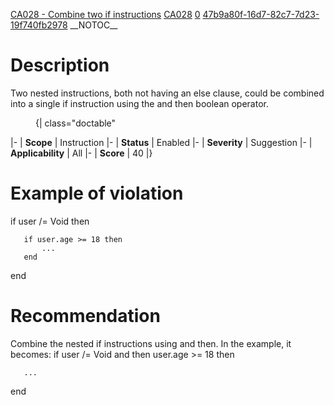 [[Property:title|CA028 - Combine two if instructions]]
[[Property:link_title|CA028]]
[[Property:weight|0]]
[[Property:uuid|47b9a80f-16d7-82c7-7d23-19f740fb2978]]
__NOTOC__
=Description=
Two nested instructions, both not having an else clause, could be combined into a single if instruction using the <e>and then</e> boolean operator.
:{| class="doctable"
|-
| '''Scope'''
| Instruction
|-
| '''Status'''
| Enabled
|-
| '''Severity'''
| Suggestion
|-
| '''Applicability'''
| All
|-
| '''Score'''
|  40
|}

=Example of violation=
<e>if user /= Void then
	if user.age >= 18 then
		...
	end
end
</e>

=Recommendation=
Combine the nested if instructions using <e>and then</e>. In the example, it becomes:
<e>if user /= Void and then user.age >= 18 then
	...
end</e>

